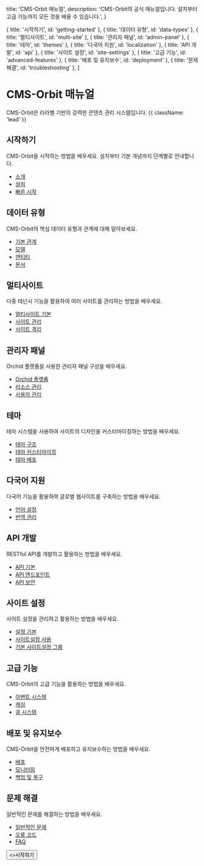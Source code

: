 
  title: 'CMS-Orbit 매뉴얼',
  description: 'CMS-Orbit의 공식 매뉴얼입니다. 설치부터 고급 기능까지 모든 것을 배울 수 있습니다.',
}

  { title: '시작하기', id: 'getting-started' },
  { title: '데이터 유형', id: 'data-types' },
  { title: '멀티사이트', id: 'multi-site' },
  { title: '관리자 패널', id: 'admin-panel' },
  { title: '테마', id: 'themes' },
  { title: '다국어 지원', id: 'localization' },
  { title: 'API 개발', id: 'api' },
  { title: '사이트 설정', id: 'site-settings' },
  { title: '고급 기능', id: 'advanced-features' },
  { title: '배포 및 유지보수', id: 'deployment' },
  { title: '문제 해결', id: 'troubleshooting' },
]

<HeroPattern />

# CMS-Orbit 매뉴얼

CMS-Orbit은 라라벨 기반의 강력한 콘텐츠 관리 시스템입니다. {{ className: 'lead' }}

## 시작하기

CMS-Orbit을 시작하는 방법을 배우세요. 설치부터 기본 개념까지 단계별로 안내합니다.

- [소개](/introduction)
- [설치](/installation)
- [빠른 시작](/quickstart)

## 데이터 유형

CMS-Orbit의 핵심 데이터 유형과 관계에 대해 알아보세요.

- [기본 관계](/data-types/relationships)
- [모델](/data-types/models)
- [엔티티](/data-types/entities)
- [문서](/data-types/documents)

## 멀티사이트

다중 테넌시 기능을 활용하여 여러 사이트를 관리하는 방법을 배우세요.

- [멀티사이트 기본](/multi-site/basics)
- [사이트 관리](/multi-site/management)
- [사이트 격리](/multi-site/isolation)

## 관리자 패널

Orchid 플랫폼을 사용한 관리자 패널 구성을 배우세요.

- [Orchid 플랫폼](/admin-panel/orchid)
- [리소스 관리](/admin-panel/resources)
- [사용자 관리](/admin-panel/users)

## 테마

테마 시스템을 사용하여 사이트의 디자인을 커스터마이징하는 방법을 배우세요.

- [테마 구조](/themes/structure)
- [테마 커스터마이징](/themes/customization)
- [테마 배포](/themes/deployment)

## 다국어 지원

다국어 기능을 활용하여 글로벌 웹사이트를 구축하는 방법을 배우세요.

- [언어 설정](/localization/languages)
- [번역 관리](/localization/translations)

## API 개발

RESTful API를 개발하고 활용하는 방법을 배우세요.

- [API 기본](/api/basics)
- [API 엔드포인트](/api/endpoints)
- [API 보안](/api/security)

## 사이트 설정

사이트 설정을 관리하고 활용하는 방법을 배우세요.

- [설정 기본](/site-settings/basics)
- [사이트설정 사용](/site-settings/usage)
- [기본 사이트설정 그룹](/site-settings/groups)

## 고급 기능

CMS-Orbit의 고급 기능을 활용하는 방법을 배우세요.

- [이벤트 시스템](/advanced-features/events)
- [캐싱](/advanced-features/caching)
- [큐 시스템](/advanced-features/queues)

## 배포 및 유지보수

CMS-Orbit을 안전하게 배포하고 유지보수하는 방법을 배우세요.

- [배포](/deployment)
- [모니터링](/deployment/monitoring)
- [백업 및 복구](/deployment/backup)

## 문제 해결

일반적인 문제를 해결하는 방법을 배우세요.

- [일반적인 문제](/troubleshooting/common)
- [오류 코드](/troubleshooting/errors)
- [FAQ](/troubleshooting/faq)

<div className="not-prose">
  <Button href="/introduction" variant="text" arrow="right">
    <>시작하기</>
  </Button>
</div>

<Guides />

<Resources />
